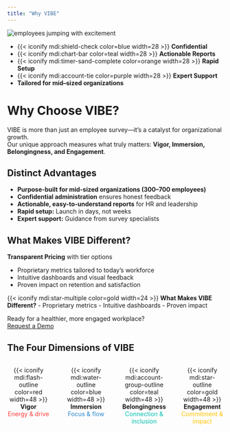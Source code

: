 ```yaml
---
title: "Why VIBE"
---
```


![](img/shutter1.JPG){alt="employees jumping with excitement"}

- {{< iconify mdi:shield-check color=blue width=28 >}} **Confidential**
- {{< iconify mdi:chart-bar color=teal width=28 >}} **Actionable Reports**
- {{< iconify mdi:timer-sand-complete color=orange width=28 >}} **Rapid Setup**
- {{< iconify mdi:account-tie color=purple width=28 >}} **Expert Support**
- **Tailored for mid--sized organizations**

# Why Choose VIBE?

VIBE is more than just an employee survey—it's a catalyst for organizational growth.  
Our unique approach measures what truly matters: **Vigor, Immersion, Belongingness, and Engagement**.

## Distinct Advantages

- **Purpose-built for mid-sized organizations (300–700 employees)**
- **Confidential administration** ensures honest feedback
- **Actionable, easy-to-understand reports** for HR and leadership
- **Rapid setup:** Launch in days, not weeks
- **Expert support:** Guidance from survey specialists

## What Makes VIBE Different?

**Transparent Pricing** with tier options

::: {.callout-note}
- Proprietary metrics tailored to today's workforce
- Intuitive dashboards and visual feedback
- Proven impact on retention and satisfaction
:::

::: {.callout-note}
{{< iconify mdi:star-multiple color=gold width=24 >}}
**What Makes VIBE Different?**
- Proprietary metrics
- Intuitive dashboards
- Proven impact
:::

Ready for a healthier, more engaged workplace?  
[Request a Demo](contact.qmd){.btn .btn-danger}

## The Four Dimensions of VIBE

<div style="display: flex; justify-content: center; gap: 2.5em; margin-bottom: 2em;">

<div style="text-align:center; width:120px;">
{{< iconify mdi:flash-outline color=red width=48 >}}
<br>
**Vigor**
<br>
<span style="color: #ff3d3d;">Energy & drive</span>
</div>

<div style="text-align:center; width:120px;">
{{< iconify mdi:water-outline color=blue width=48 >}}
<br>
**Immersion**
<br>
<span style="color: #2986cc;">Focus & flow</span>
</div>

<div style="text-align:center; width:120px;">
{{< iconify mdi:account-group-outline color=teal width=48 >}}
<br>
**Belongingness**
<br>
<span style="color: #00bfae;">Connection & inclusion</span>
</div>

<div style="text-align:center; width:120px;">
{{< iconify mdi:star-outline color=gold width=48 >}}
<br>
**Engagement**
<br>
<span style="color: #ffc300;">Commitment & impact</span>
</div>

</div>